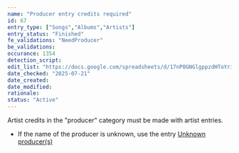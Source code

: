 ```yaml
---
name: "Producer entry credits required"
id: 67
entry_type: ["Songs","Albums","Artists"]
entry_status: "Finished"
fe_validations: "NeedProducer"
be_validations:
occurance: 1354
detection_script: 
edit_list: "https://docs.google.com/spreadsheets/d/17nP0GNGlgppzdHToYridM9dsh0QwSnT5GjvPC5pP7LA"
date_checked: "2025-07-21"
date_created:
date_modified:
rationale:
status: "Active"
---
```

Artist credits in the "producer" category must be made with artist entries. 

- If the name of the producer is unknown, use the entry [Unknown producer(s)](https://vocadb.net/Ar/23966)